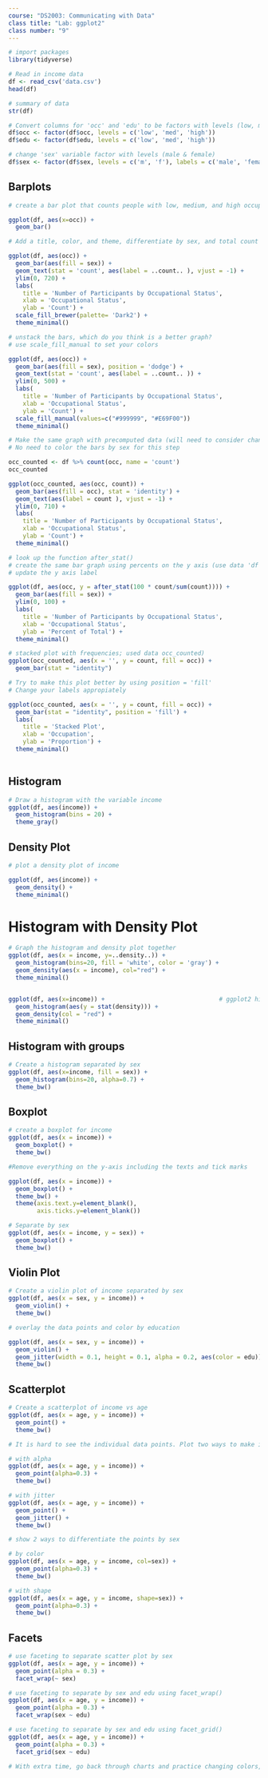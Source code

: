 ```yaml
---
course: "DS2003: Communicating with Data"
class title: "Lab: ggplot2"
class number: "9"
---
```


```r
# import packages
library(tidyverse)
```


```r
# Read in income data
df <- read_csv('data.csv')
head(df)
```

```r
# summary of data
str(df)
```

```r
# Convert columns for 'occ' and 'edu' to be factors with levels (low, med, high)
df$occ <- factor(df$occ, levels = c('low', 'med', 'high'))
df$edu <- factor(df$edu, levels = c('low', 'med', 'high'))
```

```r
# change 'sex' variable factor with levels (male & female)
df$sex <- factor(df$sex, levels = c('m', 'f'), labels = c('male', 'female'))
```

## Barplots

```r
# create a bar plot that counts people with low, medium, and high occupation status respectively

ggplot(df, aes(x=occ)) + 
  geom_bar()
```

```r
# Add a title, color, and theme, differentiate by sex, and total count labels over the bars (don't be afraid to google)

ggplot(df, aes(occ)) +
  geom_bar(aes(fill = sex)) + 
  geom_text(stat = 'count', aes(label = ..count.. ), vjust = -1) +
  ylim(0, 720) +
  labs(
    title = 'Number of Participants by Occupational Status',
    xlab = 'Occupational Status', 
    ylab = 'Count') +
  scale_fill_brewer(palette= 'Dark2') +
  theme_minimal()

```

```r
# unstack the bars, which do you think is a better graph?
# use scale_fill_manual to set your colors

ggplot(df, aes(occ)) +
  geom_bar(aes(fill = sex), position = 'dodge') + 
  geom_text(stat = 'count', aes(label = ..count.. )) +
  ylim(0, 500) +
  labs(
    title = 'Number of Participants by Occupational Status',
    xlab = 'Occupational Status', 
    ylab = 'Count') +
  scale_fill_manual(values=c("#999999", "#E69F00"))
  theme_minimal()
```


```r
# Make the same graph with precomputed data (will need to consider changing default settings)
# No need to color the bars by sex for this step

occ_counted <- df %>% count(occ, name = 'count') 
occ_counted

ggplot(occ_counted, aes(occ, count)) + 
  geom_bar(aes(fill = occ), stat = 'identity') +
  geom_text(aes(label = count ), vjust = -1) +
  ylim(0, 710) +
  labs(
    title = 'Number of Participants by Occupational Status',
    xlab = 'Occupational Status', 
    ylab = 'Count') +
  theme_minimal() 
```


```r
# look up the function after_stat()
# create the same bar graph using percents on the y axis (use data 'df')
# update the y axis label

ggplot(df, aes(occ, y = after_stat(100 * count/sum(count)))) + 
  geom_bar(aes(fill = sex)) +
  ylim(0, 100) +
  labs(
    title = 'Number of Participants by Occupational Status',
    xlab = 'Occupational Status', 
    ylab = 'Percent of Total') +
  theme_minimal() 
```


```r
# stacked plot with frequencies; used data occ_counted)
ggplot(occ_counted, aes(x = '', y = count, fill = occ)) + 
  geom_bar(stat = "identity")
```
```r
# Try to make this plot better by using position = 'fill'
# Change your labels appropiately

ggplot(occ_counted, aes(x = '', y = count, fill = occ)) + 
  geom_bar(stat = "identity", position = 'fill') +
  labs(
    title = 'Stacked Plot', 
    xlab = 'Occupation', 
    ylab = 'Proportion') +
  theme_minimal()
  
```

## Histogram

```r
# Draw a histogram with the variable income
ggplot(df, aes(income)) + 
  geom_histogram(bins = 20) + 
  theme_gray()
```

## Density Plot

```r
# plot a density plot of income

ggplot(df, aes(income)) + 
  geom_density() + 
  theme_minimal()
```

# Histogram with Density Plot

```r
# Graph the histogram and density plot together
ggplot(df, aes(x = income, y=..density..)) + 
  geom_histogram(bins=20, fill = 'white', color = 'gray') + 
  geom_density(aes(x = income), col="red") + 
  theme_minimal()


ggplot(df, aes(x=income)) +                                # ggplot2 histogram & density
  geom_histogram(aes(y = stat(density))) +
  geom_density(col = "red") +
  theme_minimal()


```

## Histogram with groups

```r
# Create a histogram separated by sex
ggplot(df, aes(x=income, fill = sex)) + 
  geom_histogram(bins=20, alpha=0.7) + 
  theme_bw()
```

## Boxplot

```r
# create a boxplot for income
ggplot(df, aes(x = income)) + 
  geom_boxplot() + 
  theme_bw()
```



```r
#Remove everything on the y-axis including the texts and tick marks

ggplot(df, aes(x = income)) + 
  geom_boxplot() + 
  theme_bw() +
  theme(axis.text.y=element_blank(),
        axis.ticks.y=element_blank())
```

```r
# Separate by sex
ggplot(df, aes(x = income, y = sex)) + 
  geom_boxplot() + 
  theme_bw()
```

## Violin Plot

```r
# Create a violin plot of income separated by sex
ggplot(df, aes(x = sex, y = income)) + 
  geom_violin() + 
  theme_bw()
```

```r
# overlay the data points and color by education

ggplot(df, aes(x = sex, y = income)) + 
  geom_violin() + 
  geom_jitter(width = 0.1, height = 0.1, alpha = 0.2, aes(color = edu)) + 
  theme_bw()
```
## Scatterplot

```r
# Create a scatterplot of income vs age
ggplot(df, aes(x = age, y = income)) + 
  geom_point() + 
  theme_bw()
```


```r
# It is hard to see the individual data points. Plot two ways to make it easy to see individual points

# with alpha
ggplot(df, aes(x = age, y = income)) + 
  geom_point(alpha=0.3) + 
  theme_bw()
```
```r
# with jitter
ggplot(df, aes(x = age, y = income)) + 
  geom_point() + 
  geom_jitter() +
  theme_bw()
```


```r
# show 2 ways to differentiate the points by sex

# by color
ggplot(df, aes(x = age, y = income, col=sex)) + 
  geom_point(alpha=0.3) + 
  theme_bw()
```
```r
# with shape
ggplot(df, aes(x = age, y = income, shape=sex)) + 
  geom_point(alpha=0.3) + 
  theme_bw()
```
## Facets

```r
# use faceting to separate scatter plot by sex
ggplot(df, aes(x = age, y = income)) + 
  geom_point(alpha = 0.3) + 
  facet_wrap(~ sex)
```

```r
# use faceting to separate by sex and edu using facet_wrap()
ggplot(df, aes(x = age, y = income)) + 
  geom_point(alpha = 0.3) + 
  facet_wrap(sex ~ edu)
```

```r
# use faceting to separate by sex and edu using facet_grid()
ggplot(df, aes(x = age, y = income)) + 
  geom_point(alpha = 0.3) + 
  facet_grid(sex ~ edu)
```
```r
# With extra time, go back through charts and practice changing colors, themes, labels, etc...
```

